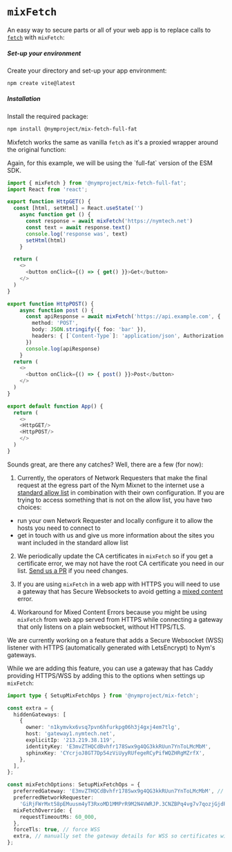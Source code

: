 
# `mixFetch`

An easy way to secure parts or all of your web app is to replace calls to [`fetch`](https://developer.mozilla.org/en-US/docs/Web/API/Fetch_API/Using_Fetch) with `mixFetch`:

##### Set-up your environment
Create your directory and set-up your app environment:
```bash
npm create vite@latest
```

##### Installation
Install the required package:
```bash
npm install @nymproject/mix-fetch-full-fat
```

Mixfetch works the same as vanilla `fetch` as it's a proxied wrapper around the original function:

<Callout type="info" emoji="ℹ️">
    Again, for this example, we will be using the `full-fat` version of the ESM SDK.
</Callout>

```ts
import { mixFetch } from '@nymproject/mix-fetch-full-fat';
import React from 'react';

export function HttpGET() {
  const [html, setHtml] = React.useState('')
    async function get () {
      const response = await mixFetch('https://nymtech.net')
      const text = await response.text()
      console.log('response was', text)
      setHtml(html)
    }

  return (
    <>
      <button onClick={() => { get() }}>Get</button>
    </>
  )
}

export function HttpPOST() {
    async function post () {
      const apiResponse = await mixFetch('https://api.example.com', {
        method: 'POST',
        body: JSON.stringify({ foo: 'bar' }),
        headers: { [`Content-Type`]: 'application/json', Authorization: `Bearer ${import.meta.env.VITE_AUTH_TOKEN}` }
      })
      console.log(apiResponse)
    }
  return (
    <>
      <button onClick={() => { post() }}>Post</button>
    </>
  )
}

export default function App() {
  return (
    <>
    <HttpGET/>
    <HttpPOST/>
    </>
  )
}
```

Sounds great, are there any catches? Well, there are a few (for now):

1. Currently, the operators of Network Requesters that make the final request at the egress part of the Nym Mixnet to
the internet use a [standard allow list](https://nymtech.net/.wellknown/network-requester/standard-allowed-list.txt)
in combination with their own configuration. If you are trying to access something that is not on the allow list, you
have two choices:
- run your own Network Requester and locally configure it to allow the hosts you need to connect to
- get in touch with us and give us more information about the sites you want included in the standard allow list

2. We periodically update the CA certificates in `mixFetch` so if you get a certificate error, we may not have the
root CA certificate you need in our list. [Send us a PR](https://github.com/nymtech/nym/pulls) if you need changes.

3. If you are using `mixFetch` in a web app with HTTPS you will need to use a gateway that has Secure Websockets to
avoid getting a [mixed content](https://developer.mozilla.org/en-US/docs/Web/Security/Mixed_content) error.

4. Workaround for Mixed Content Errors because you might be using `mixFetch` from web app served from HTTPS while
connecting a gateway that only listens on a plain websocket, without HTTPS/TLS.

We are currently working on a feature that adds a Secure Websocket (WSS) listener with HTTPS (automatically generated with LetsEncrypt) to Nym's
gateways.

While we are adding this feature, you can use a gateway that has Caddy providing HTTPS/WSS by adding this to the options when settings up `mixFetch`:

```ts
import type { SetupMixFetchOps } from '@nymproject/mix-fetch';

const extra = {
  hiddenGateways: [
    {
      owner: 'n1kymvkx6vsq7pvn6hfurkpg06h3j4gxj4em7tlg',
      host: 'gateway1.nymtech.net',
      explicitIp: '213.219.38.119',
      identityKey: 'E3mvZTHQCdBvhfr178Swx9g4QG3kkRUun7YnToLMcMbM',
      sphinxKey: 'CYcrjoJ8GT7Dp54zViUyyRUfegeRCyPifWQZHRgMZrfX',
    },
  ],
};

const mixFetchOptions: SetupMixFetchOps = {
  preferredGateway: 'E3mvZTHQCdBvhfr178Swx9g4QG3kkRUun7YnToLMcMbM', // with WSS
  preferredNetworkRequester:
    'GiRjFWrMxt58pEMuusm4yT3RxoMD1MMPrR9M2N4VWRJP.3CNZBPq4vg7v7qozjGjdPMXcvDmkbWPCgbGCjQVw9n6Z@2xU4CBE6QiiYt6EyBXSALwxkNvM7gqJfjHXaMkjiFmYW',
  mixFetchOverride: {
    requestTimeoutMs: 60_000,
  },
  forceTls: true, // force WSS
  extra, // manually set the gateway details for WSS so certificates will work for hostname
};
```
